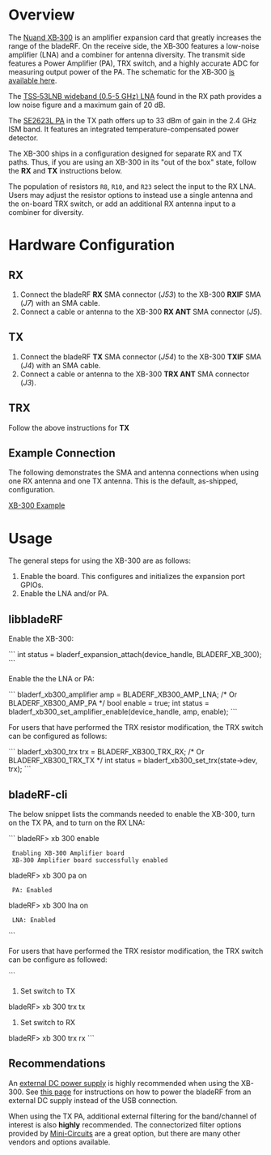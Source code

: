 = Overview = 

The [https://www.nuand.com/blog/product/amplifier/ Nuand XB&#8209;300] is an amplifier expansion card that greatly increases the range of the bladeRF. On the receive side, the XB&#8209;300 features a low-noise amplifier (LNA) and a combiner for antenna diversity. The transmit side features a Power Amplifier (PA), TRX switch, and a highly accurate ADC for measuring output power of the PA. The schematic for the XB&#8209;300 [https://nuand.com/xb300.pdf is available here].

The [http://www.minicircuits.com/pdfs/TSS-53LNB+.pdf TSS&#8209;53LNB wideband (0.5-5&nbsp;GHz) LNA] found in the RX path provides a low noise figure and a maximum gain of 20&nbsp;dB.

The [http://www.skyworksinc.com/uploads/documents/SE2623L_202397E.pdf SE2623L PA] in the TX path offers up to 33&nbsp;dBm of gain in the 2.4&nbsp;GHz ISM band. It features an integrated temperature-compensated power detector.

The XB-300 ships in a configuration designed for separate RX and TX paths. Thus, if you are using
an XB-300 in its "out of the box" state, follow the <b>RX</b> and <b>TX</b> instructions below.

The population of resistors <code>R8</code>, <code>R10</code>, and <code>R23</code> select the input to the RX LNA. Users may adjust the resistor options to instead use a single antenna and the on-board TRX switch, or add an additional RX antenna input to a combiner for diversity.

= Hardware Configuration =

== RX ==

# Connect the bladeRF <b>RX</b> SMA connector (<i>J53</i>) to the XB-300 <b>RXIF</b> SMA (<i>J7</i>) with an SMA cable.
# Connect a cable or antenna to the XB-300 <b>RX ANT</b> SMA connector (<i>J5</i>).

== TX ==

# Connect the bladeRF <b>TX</b> SMA connector (<i>J54</i>) to the XB-300 <b>TXIF</b> SMA (<i>J4</i>) with an SMA cable.
# Connect a cable or antenna to the XB-300 <b>TRX ANT</b> SMA connector (<i>J3</i>).

== TRX ==

Follow the above instructions for <b>TX</b>

== Example Connection ==

The following demonstrates the SMA and antenna connections when using one RX antenna and one TX antenna. This is the default, as-shipped, configuration.

[[http://nuand.com/images/bladeRF-XB300-Example.jpg|XB-300 Example]]

= Usage =

The general steps for using the XB-300 are as follows:

# Enable the board. This configures and initializes the expansion port GPIOs.
# Enable the LNA and/or PA.

== libbladeRF ==

Enable the XB-300:

```
int status = bladerf_expansion_attach(device_handle, BLADERF_XB_300);
```


Enable the the LNA or PA:

```
bladerf_xb300_amplifier amp = BLADERF_XB300_AMP_LNA; /* Or BLADERF_XB300_AMP_PA */
bool enable = true;
int status = bladerf_xb300_set_amplifier_enable(device_handle, amp, enable);
```

For users that have performed the TRX resistor modification, the TRX switch can be configured as follows:

```
bladerf_xb300_trx trx = BLADERF_XB300_TRX_RX; /* Or BLADERF_XB300_TRX_TX */
int status = bladerf_xb300_set_trx(state->dev, trx);
```

== bladeRF-cli ==

The below snippet lists the commands needed to enable the XB-300, turn on the
TX PA, and to turn on the RX LNA:

```
bladeRF> xb 300 enable

  Enabling XB-300 Amplifier board
  XB-300 Amplifier board successfully enabled

bladeRF> xb 300 pa on

  PA: Enabled

bladeRF> xb 300 lna on

  LNA: Enabled
```

For users that have performed the TRX resistor modification, the TRX switch can be configure as followed:

```
# Set switch to TX
bladeRF> xb 300 trx tx

# Set switch to RX
bladeRF> xb 300 trx rx
```

== Recommendations ==

An [https://www.nuand.com/blog/product/power-supply/ external DC power supply] is highly recommended when using the XB-300. See [https://github.com/Nuand/bladeRF/wiki/bladeRF-Accessories#bladerf-jumper-configuration this page] for instructions on how to power the bladeRF from an external DC supply instead of the USB connection.

When using the TX PA, additional external filtering for the band/channel of interest is also <b>highly</b> recommended. The connectorized filter options provided by [https://www.minicircuits.com/WebStore/Filters.html Mini-Circuits] are a great option, but there are many other vendors and options available.